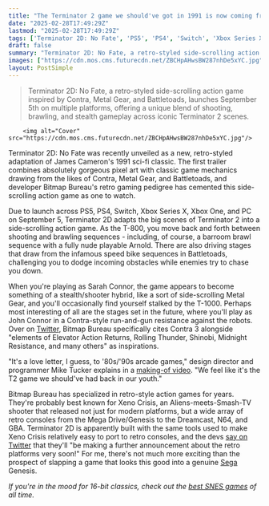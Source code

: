 ```yaml
---
title: "The Terminator 2 game we should've got in 1991 is now coming from one of the best retro studios around, complete with a buff Sarah Connor and a fully nude playable Arnold"
date: "2025-02-28T17:49:29Z"
lastmod: "2025-02-28T17:49:29Z"
tags: ['Terminator 2D: No Fate', 'PS5', 'PS4', 'Switch', 'Xbox Series X', 'Xbox One', 'PC', 'Side-scrolling', 'Action', 'Retro', 'Pixel Art', 'Contra', 'Metal Gear', 'Battletoads']
draft: false
summary: "Terminator 2D: No Fate, a retro-styled side-scrolling action game inspired by Contra, Metal Gear, and Battletoads,  launches September 5th on multiple platforms, offering a unique blend of shooting, brawling, and stealth gameplay across iconic Terminator 2 scenes."
images: ["https://cdn.mos.cms.futurecdn.net/ZBCHpAHwsBW287nhDe5xYC.jpg"]
layout: PostSimple
---
```

> Terminator 2D: No Fate, a retro-styled side-scrolling action game inspired by Contra, Metal Gear, and Battletoads,  launches September 5th on multiple platforms, offering a unique blend of shooting, brawling, and stealth gameplay across iconic Terminator 2 scenes.


        <img alt="Cover" src="https://cdn.mos.cms.futurecdn.net/ZBCHpAHwsBW287nhDe5xYC.jpg"/>
        
Terminator 2D: No Fate was recently unveiled as a new, retro-styled adaptation of James Cameron's 1991 sci-fi classic. The first trailer combines absolutely gorgeous pixel art with classic game mechanics drawing from the likes of Contra, Metal Gear, and Battletoads, and developer Bitmap Bureau's retro gaming pedigree has cemented this side-scrolling action game as one to watch.

Due to launch across PS5, PS4, Switch, Xbox Series X, Xbox One, and PC on September 5, Terminator 2D adapts the big scenes of Terminator 2 into a side-scrolling action game. As the T-800, you move back and forth between shooting and brawling sequences - including, of course, a barroom brawl sequence with a fully nude playable Arnold. There are also driving stages that draw from the infamous speed bike sequences in Battletoads, challenging you to dodge incoming obstacles while enemies try to chase you down.

When you're playing as Sarah Connor, the game appears to become something of a stealth/shooter hybrid, like a sort of side-scrolling Metal Gear, and you'll occasionally find yourself stalked by the T-1000. Perhaps most interesting of all are the stages set in the future, where you'll play as John Connor in a Contra-style run-and-gun resistance against the robots. Over on [Twitter](https://x.com/BitmapBureau/status/1895211101371146516), Bitmap Bureau specifically cites Contra 3 alongside "elements of Elevator Action Returns, Rolling Thunder, Shinobi, Midnight Resistance, and many others" as inspirations.

"It's a love letter, I guess, to '80s/'90s arcade games," design director and programmer Mike Tucker explains in a [making-of video](https://www.youtube.com/watch?v=QPMqA-qqfWo). "We feel like it's the T2 game we should've had back in our youth."

Bitmap Bureau has specialized in retro-style action games for years. They're probably best known for Xeno Crisis, an Aliens-meets-Smash-TV shooter that released not just for modern platforms, but a wide array of retro consoles from the Mega Drive/Genesis to the Dreamcast, N64, and GBA. Terminator 2D is apparently built with the same tools used to make Xeno Crisis relatively easy to port to retro consoles, and the devs [say on Twitter](https://x.com/BitmapBureau/status/1895213162724798750) that they'll "be making a further announcement about the retro platforms very soon!" For me, there's not much more exciting than the prospect of slapping a game that looks this good into a genuine [Sega](https://www.gamesradar.com/tag/sega/) Genesis.

*If you're in the mood for 16-bit classics, check out the *[<em>best SNES games</em>](https://www.gamesradar.com/best-snes-games-all-time/)* of all time.*
        